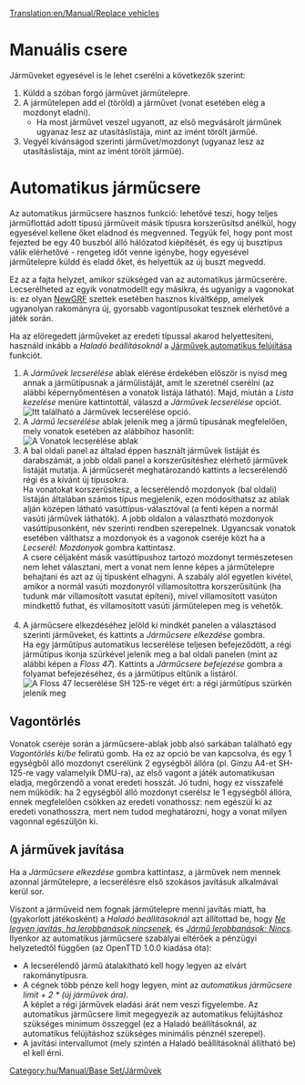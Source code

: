 [[Translation:en/Manual/Replace vehicles]]
{{hu/Manual/Oktatás}}
= Manuális csere =
Járműveket egyesével is le lehet cserélni a következők szerint:
# Küldd a szóban forgó járművet járműtelepre.
# A járműtelepen add el (töröld) a járművet (vonat esetében elég a mozdonyt eladni).
#*Ha most járművet veszel ugyanott, az első megvásárolt járműnek ugyanaz lesz az utasításlistája, mint az imént törölt járműé.
# Vegyél kívánságod szerinti járművet/mozdonyt (ugyanaz lesz az utasításlistája, mint az imént törölt járműé).

= Automatikus járműcsere =

Az automatikus járműcsere hasznos funkció: lehetővé teszi, hogy teljes járműflottád adott típusú járműveit másik típusra korszerűsítsd anélkül, hogy egyesével kellene őket eladnod és megvenned. Tegyük fel, hogy pont most fejezted be egy 40 buszból álló hálózatod kiépítését, és egy új busztípus válik elérhetővé - rengeteg időt venne igénybe, hogy egyesével járműtelepre küldd és eladd őket, és helyettük az új buszt megvedd.

Ez az a fajta helyzet, amikor szükséged van az automatikus járműcserére. Lecserélheted az egyik vonatmodellt egy másikra, és ugyanígy a vagonokat is: ez olyan [[hu/Manual/NewGRF|NewGRF]] szettek esetében hasznos kiváltképp, amelyek ugyanolyan rakományra új, gyorsabb vagontípusokat tesznek elérhetővé a játék során.

Ha az elöregedett járműveket az eredeti típussal akarod helyettesíteni, használd inkább a ''Haladó beállításoknál'' a [[hu/Járművek automatikus felújítása|Járművek automatikus felújítása]] funkciót.


# A ''Járművek lecserélése'' ablak elérése érdekében először is nyisd meg annak a járműtípusnak a járműlistáját, amit le szeretnél cserélni (az alábbi képernyőmentésen a vonatok listája látható). Majd, miután a ''Lista kezelése'' menüre kattintottál, válaszd a ''Járművek lecserélése'' opciót.<br/>[[File:en/Manual/ManageList.png|frame|none|Itt található a ''Járművek lecserélése'' opció.]]<br/>
# A ''Jármű lecserélése'' ablak jelenik meg a jármű típusának megfelelően, mely vonatok esetében az alábbihoz hasonlít:<br/>[[File:en/Manual/ReplaceTrain.png|frame|none|A ''Vonatok lecserélése'' ablak]]<br/>
# A bal oldali panel az általad éppen használt járművek listáját és darabszámát, a jobb oldali panel a korszerűsítéshez elérhető járművek listáját mutatja. A járműcserét meghatározandó kattints a lecserélendő régi és a kívánt új típusokra.<br/>Ha vonatokat korszerűsítesz, a lecserélendő mozdonyok (bal oldali) listáján általában számos típus megjelenik, ezen módosíthatsz az ablak alján középen látható vasúttípus-választóval (a fenti képen a normál vasúti járművek láthatók). A jobb oldalon a választható mozdonyok vasúttípusonként, név szerinti rendben szerepelnek. Ugyancsak vonatok esetében válthatsz a mozdonyok és a vagonok cseréje közt ha a ''Lecserél: Mozdonyok'' gombra kattintasz.<br/>A csere céljaként másik vasúttípushoz tartozó mozdonyt természetesen nem lehet választani, mert a vonat nem lenne képes a járműtelepre behajtani és azt az új típusként elhagyni. A szabály alól egyetlen kivétel, amikor a normál vasúti mozdonyról villamosítottra korszerűsítünk (ha tudunk már villamosított vasutat építeni), mivel villamosított vasúton mindkettő futhat, és villamosított vasúti járműtelepen meg is vehetők.<br/><br/>
# A járműcsere elkezdéséhez jelöld ki mindkét panelen a választásod szerinti járműveket, és kattints a ''Járműcsere elkezdése'' gombra.<br/>Ha egy járműtípus automatikus lecserélése teljesen befejeződött, a régi járműtípus ikonja szürkével jelenik meg a bal oldali panelen (mint az alábbi képen a ''Floss 47'').  Kattints a ''Járműcsere befejezése'' gombra a folyamat befejezéséhez, és a járműtípus eltűnik a listáról.<br/>[[File:en/Manual/ReplaceTrain2.png|frame|none|A ''Floss 47'' lecserélése ''SH 125''-re véget ért: a régi járműtípus szürkén jelenik meg]]

==Vagontörlés==
Vonatok cseréje során a járműcsere-ablak jobb alsó sarkában található egy ''Vagontörlés ki/be'' feliratú gomb. Ha ez az opció be van kapcsolva, és egy 1 egységből álló mozdonyt cserélünk 2 egységből állóra (pl. Ginzu A4-et SH-125-re vagy valamelyik DMU-ra), az első vagont a játék automatikusan eladja, megőrzendő a vonat eredeti hosszát.
Jó tudni, hogy ez visszafelé nem működik: ha 2 egységből álló mozdonyt cserélsz le 1 egységből állóra, ennek megfelelően csökken az eredeti vonathossz: nem egészül ki az eredeti vonathosszra, mert nem tudod meghatározni, hogy a vonat milyen vagonnal egészüljön ki.

==A járművek javítása==
Ha a ''Járműcsere elkezdése'' gombra kattintasz, a járművek nem mennek azonnal járműtelepre, a lecserélésre első szokásos javításuk alkalmával kerül sor.

Viszont a járműveid nem fognak járműtelepre menni javítás miatt, ha (gyakorlott játékosként) a ''Haladó beállításoknál'' azt állítottad be, hogy ''[[hu/Haladó beállítások/Javítás#ne-legyen-javitas-ha-lerobbanasok-nincsenek|Ne legyen javítás, ha lerobbanások nincsenek]]'', és ''[[hu/Haladó beállítások/Javítás#jarmu-lerobbanasok|Jármű lerobbanások: Nincs]]''. 
Ilyenkor az automatikus járműcsere szabályai eltérőek a pénzügyi helyzetedtől függően (az OpenTTD 1.0.0 kiadása óta):
* A lecserélendő jármű átalakítható kell hogy legyen az elvárt rakománytípusra.
* A cégnek több pénze kell hogy legyen, mint az ''automatikus járműcsere limit + 2 * (új járművek ára)''.<br/>A képlet a régi járművek eladási árát nem veszi figyelembe. Az automatikus járműcsere limit megegyezik az automatikus felújításhoz szükséges minimum összeggel (ez a Haladó beállításoknál, az automatikus felújításhoz szükséges minimális pénznél szerepel). 
* A javítási intervallumot (mely szintén a Haladó beállításoknál állítható be) el kell érni.
[[Category:hu/Manual/Base Set/Járművek]]